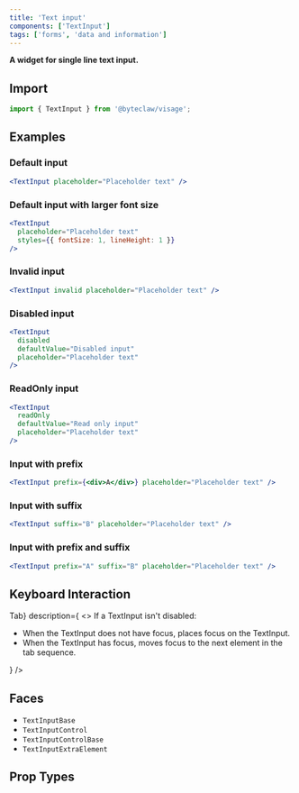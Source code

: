```yaml
---
title: 'Text input'
components: ['TextInput']
tags: ['forms', 'data and information']
---
```


**A widget for single line text input.**

## Import

```js transpile=false
import { TextInput } from '@byteclaw/visage';
```

## Examples

### Default input

```jsx live=true
<TextInput placeholder="Placeholder text" />
```

### Default input with larger font size

```jsx live=true
<TextInput
  placeholder="Placeholder text"
  styles={{ fontSize: 1, lineHeight: 1 }}
/>
```

### Invalid input

```jsx live=true
<TextInput invalid placeholder="Placeholder text" />
```

### Disabled input

```jsx live=true
<TextInput
  disabled
  defaultValue="Disabled input"
  placeholder="Placeholder text"
/>
```

### ReadOnly input

```jsx live=true
<TextInput
  readOnly
  defaultValue="Read only input"
  placeholder="Placeholder text"
/>
```

### Input with prefix

```jsx live=true
<TextInput prefix={<div>A</div>} placeholder="Placeholder text" />
```

### Input with suffix

```jsx live=true
<TextInput suffix="B" placeholder="Placeholder text" />
```

### Input with prefix and suffix

```jsx live=true
<TextInput prefix="A" suffix="B" placeholder="Placeholder text" />
```

## Keyboard Interaction

<DescriptionList>
  <DescriptionListItem
    term={<KeyboardKey>Tab</KeyboardKey>}
    description={
      <>
        If a TextInput isn&apos;t disabled:
        <ul>
          <li>
            When the TextInput does not have focus, places focus on the
            TextInput.
          </li>
          <li>
            When the TextInput has focus, moves focus to the next element in the
            tab sequence.
          </li>
        </ul>
      </>
    }
  />
</DescriptionList>

## Faces

- `TextInputBase`
- `TextInputControl`
- `TextInputControlBase`
- `TextInputExtraElement`

## Prop Types

<PropTypes component="TextInput" />
